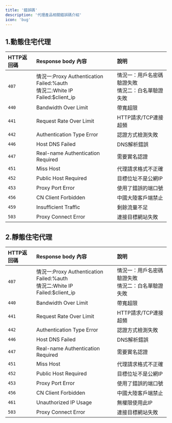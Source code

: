 ```yaml
---
title: '錯誤碼'
description: '代理產品相關錯誤碼介紹'
icon: 'bug'
---
```


## 1.動態住宅代理
| HTTP返回碼   | Response body 內容| 說明    |
|:-----------  |:-----------------|:---------|
|`407`         |情況一:Proxy Authentication Failed:%auth<br />情況二:White IP Failed:$client_ip|情況一：用戶名密碼驗證失敗<br />情況二：白名單驗證失敗|
|`440`         |Bandwidth Over Limit|帶寬超限|
|`441`|Request Rate Over Limit|HTTP請求/TCP連接超頻|
|`442`|Authentication Type Error|認證方式檢測失敗|
|`446`|Host DNS Failed|DNS解析錯誤|
|`447`|Real-name Authentication Required|需要實名認證|
|`451`|Miss Host|代理請求格式不正確|
|`452`|Public Host Required|目標位址不是公網IP|
|`453`|Proxy Port Error|使用了錯誤的端口號|
|`456`|CN Client Forbidden|中國大陸客戶端禁止|
|`459`|Insufficient Traffic|剩餘流量不足|
|`503`|Proxy Connect Error|連接目標網站失敗|

## 2.靜態住宅代理
| HTTP返回碼   | Response body 內容| 說明    |
|:----------- |:-----------------|:---------|
|`407`|情況一:Proxy Authentication Failed:%auth<br />情況二:White IP Failed:$client_ip|情況一：用戶名密碼驗證失敗<br />情況二：白名單驗證失敗|
|`440`|Bandwidth Over Limit|帶寬超限|
|`441`|Request Rate Over Limit|HTTP請求/TCP連接超頻|
|`442`|Authentication Type Error|認證方式檢測失敗|
|`446`|Host DNS Failed|DNS解析錯誤|
|`447`|Real-name Authentication Required|需要實名認證|
|`451`|Miss Host|代理請求格式不正確|
|`452`|Public Host Required|目標位址不是公網IP|
|`453`|Proxy Port Error|使用了錯誤的端口號|
|`456`|CN Client Forbidden|中國大陸客戶端禁止|
|`461`|Unauthorized IP Usage|無權限使用此IP|
|`503`|Proxy Connect Error|連接目標網站失敗|